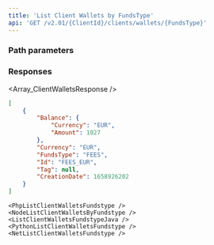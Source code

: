 ```yaml
---
title: 'List Client Wallets by FundsType'  
api: 'GET /v2.01/{ClientId}/clients/wallets/{FundsType}'  
---
```


  

### Path parameters  

<FundsType />  

### Responses  

<AccordionGroup><Accordion title="200">  

<Array_ClientWalletsResponse /></Accordion></AccordionGroup>  

<ResponseExample>  

```json 200  
[
    {
        "Balance": {
            "Currency": "EUR",
            "Amount": 1027
        },
        "Currency": "EUR",
        "FundsType": "FEES",
        "Id": "FEES_EUR",
        "Tag": null,
        "CreationDate": 1658926202
    }
]  
 ```  

</ResponseExample>  

<RequestExample>  
  
    <PhpListClientWalletsFundstype />
    <NodeListClientWalletsByFundstype />
    <ListClientWalletsFundstypeJava />
    <PythonListClientWalletsFundstype />
    <NetListClientWalletsFundstype />
  
</RequestExample>